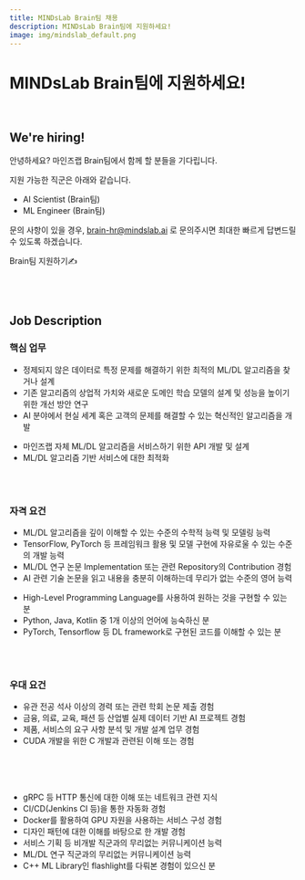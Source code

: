 ```yaml
---
title: MINDsLab Brain팀 채용
description: MINDsLab Brain팀에 지원하세요!
image: img/mindslab_default.png
---
```



# MINDsLab Brain팀에 지원하세요!

<br/>

## We're hiring!

안녕하세요? 마인즈랩 Brain팀에서 함께 할 분들을 기다립니다.

지원 가능한 직군은 아래와 같습니다.
- AI Scientist (Brain팀)
- ML Engineer (Brain팀)

문의 사항이 있을 경우, brain-hr@mindslab.ai 로 문의주시면 최대한 빠르게 답변드릴 수 있도록 하겠습니다.



<div className={styles.buttons}>
    <Link
        className="button button--secondary button--lg"
        to="https://forms.gle/szytvUCyd9eKuL4F8">
        Brain팀 지원하기✍
    </Link>
</div>

<br/><br/>



## Job Description

### 핵심 업무

<Tabs groupId="job-position">
<TabItem value="requirements" label="AI Scientist" default>

- 정제되지 않은 데이터로 특정 문제를 해결하기 위한 최적의 ML/DL 알고리즘을 찾거나 설계
- 기존 알고리즘의 상업적 가치와 새로운 도메인 학습 모델의 설계 및 성능을 높이기 위한 개선 방안 연구
- AI 분야에서 현실 세계 혹은 고객의 문제를 해결할 수 있는 혁신적인 알고리즘을 개발

</TabItem>
<TabItem value="ml-engineer" label="ML Engineer">

- 마인즈랩 자체 ML/DL 알고리즘을 서비스하기 위한 API 개발 및 설계
- ML/DL 알고리즘 기반 서비스에 대한 최적화

<br/>


</TabItem>
</Tabs>

<br/>


### 자격 요건

<Tabs groupId="job-position">
<TabItem value="requirements" label="AI Scientist" default>

- ML/DL 알고리즘을 깊이 이해할 수 있는 수준의 수학적 능력 및 모델링 능력
- TensorFlow, PyTorch 등 프레임워크 활용 및 모델 구현에 자유로울 수 있는 수준의 개발 능력
- ML/DL 연구 논문 Implementation 또는 관련 Repository의 Contribution 경험
- AI 관련 기술 논문을 읽고 내용을 충분히 이해하는데 무리가 없는 수준의 영어 능력

</TabItem>
<TabItem value="ml-engineer" label="ML Engineer">

- High-Level Programming Language를 사용하여 원하는 것을 구현할 수 있는 분
- Python, Java, Kotlin 중 1개 이상의 언어에 능숙하신 분
- PyTorch, Tensorflow 등 DL framework로 구현된 코드를 이해할 수 있는 분

<br/>


</TabItem>
</Tabs>

<br/>


### 우대 요건

<Tabs groupId="job-position">
<TabItem value="requirements" label="AI Scientist" default>

- 유관 전공 석사 이상의 경력 또는 관련 학회 논문 제출 경험
- 금융, 의료, 교육, 패션 등 산업별 실제 데이터 기반 AI 프로젝트 경험
- 제품, 서비스의 요구 사항 분석 및 개발 설계 업무 경험
- CUDA 개발을 위한 C 개발과 관련된 이해 또는 경험

<br/><br/><br/>


</TabItem>
<TabItem value="ml-engineer" label="ML Engineer">

- gRPC 등 HTTP 통신에 대한 이해 또는 네트워크 관련 지식
- CI/CD(Jenkins CI 등)을 통한 자동화 경험
- Docker를 활용하여 GPU 자원을 사용하는 서비스 구성 경험
- 디자인 패턴에 대한 이해를 바탕으로 한 개발 경험
- 서비스 기획 등 비개발 직군과의 무리없는 커뮤니케이션 능력
- ML/DL 연구 직군과의 무리없는 커뮤니케이션 능력
- C++ ML Library인 flashlight를 다뤄본 경험이 있으신 분

</TabItem>
</Tabs>

<br/>
